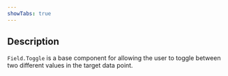 ```yaml
---
showTabs: true
---
```


## Description

`Field.Toggle` is a base component for allowing the user to toggle between two different values in the target data point.
